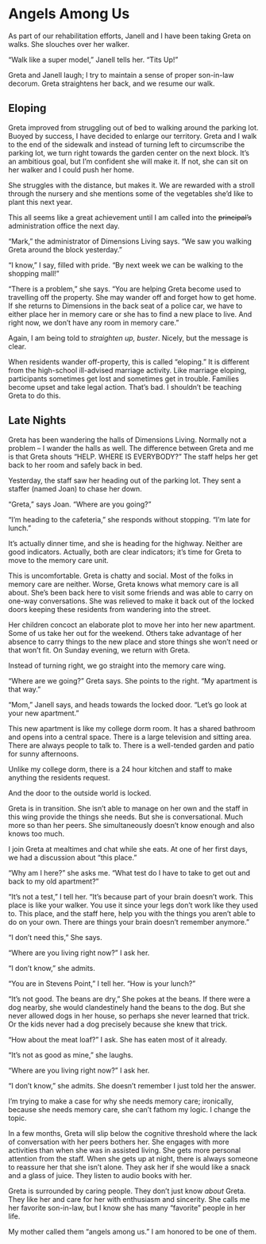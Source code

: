 # Angels Among Us {.unnumbered}

As part of our rehabilitation efforts, Janell and I have been taking Greta on walks. She slouches over her walker.

"Walk like a super model," Janell tells her. "Tits Up!"

Greta and Janell laugh; I try to maintain a sense of proper son-in-law decorum. Greta straightens her back, and we resume our walk.

## Eloping

Greta improved from struggling out of bed to walking around the parking lot. Buoyed by success, I have decided to enlarge our territory. Greta and I walk to the end of the sidewalk and instead of turning left to circumscribe the parking lot, we turn right towards the garden center on the next block. It's an ambitious goal, but I'm confident she will make it. If not, she can sit on her walker and I could push her home.

She struggles with the distance, but makes it. We are rewarded with a stroll through the nursery and she mentions some of the vegetables she'd like to plant this next year.

This all seems like a great achievement until I am called into the ~~principal's~~ administration office the next day.

"Mark," the administrator of Dimensions Living says. "We saw you walking Greta around the block yesterday."

"I know," I say, filled with pride. "By next week we can be walking to the shopping mall!"

"There is a problem," she says. "You are helping Greta become used to travelling off the property. She may wander off and forget how to get home. If she returns to Dimensions in the back seat of a police car, we have to either place her in memory care or she has to find a new place to live. And right now, we don't have any room in memory care."

Again, I am being told to *straighten up, buster*. Nicely, but the message is clear.

When residents wander off-property, this is called "eloping." It is different from the high-school ill-advised marriage activity. Like marriage eloping, participants sometimes get lost and sometimes get in trouble. Families become upset and take legal action. That's bad. I shouldn't be teaching Greta to do this.

## Late Nights

Greta has been wandering the halls of Dimensions Living. Normally not a problem -- I wander the halls as well. The difference between Greta and me is that Greta shouts "HELP. WHERE IS EVERYBODY?" The staff helps her get back to her room and safely back in bed.

Yesterday, the staff saw her heading out of the parking lot. They sent a staffer (named Joan) to chase her down.

"Greta," says Joan. "Where are you going?"

"I'm heading to the cafeteria," she responds without stopping. "I'm late for lunch."

It's actually dinner time, and she is heading for the highway. Neither are good indicators. Actually, both are clear indicators; it's time for Greta to move to the memory care unit.

This is uncomfortable. Greta is chatty and social. Most of the folks in memory care are neither. Worse, Greta knows what memory care is all about. She's been back here to visit some friends and was able to carry on one-way conversations. She was relieved to make it back out of the locked doors keeping these residents from wandering into the street.

Her children concoct an elaborate plot to move her into her new apartment. Some of us take her out for the weekend. Others take advantage of her absence to carry things to the new place and store things she won't need or that won't fit. On Sunday evening, we return with Greta.

Instead of turning right, we go straight into the memory care wing.

"Where are we going?" Greta says. She points to the right. "My apartment is that way."

"Mom," Janell says, and heads towards the locked door. "Let's go look at your new apartment."

This new apartment is like my college dorm room. It has a shared bathroom and opens into a central space. There is a large television and sitting area. There are always people to talk to. There is a well-tended garden and patio for sunny afternoons.

Unlike my college dorm, there is a 24 hour kitchen and staff to make anything the residents request.

And the door to the outside world is locked.

Greta is in transition. She isn't able to manage on her own and the staff in this wing provide the things she needs. But she is conversational. Much more so than her peers. She simultaneously doesn't know enough and also knows too much.

I join Greta at mealtimes and chat while she eats. At one of her first days, we had a discussion about "this place."

"Why am I here?" she asks me. "What test do I have to take to get out and back to my old apartment?"

"It's not a test," I tell her. "It's because part of your brain doesn't work. This place is like your walker. You use it since your legs don't work like they used to. This place, and the staff here, help you with the things you aren't able to do on your own. There are things your brain doesn't remember anymore."

"I don't need this," She says.

"Where are you living right now?" I ask her.

"I don't know," she admits.

"You are in Stevens Point," I tell her. "How is your lunch?"

"It's not good. The beans are dry," She pokes at the beans. If there were a dog nearby, she would clandestinely hand the beans to the dog. But she never allowed dogs in her house, so perhaps she never learned that trick. Or the kids never had a dog precisely because she knew that trick.

"How about the meat loaf?" I ask. She has eaten most of it already.

"It's not as good as mine," she laughs.

"Where are you living right now?" I ask her.

"I don't know," she admits. She doesn't remember I just told her the answer.

I'm trying to make a case for why she needs memory care; ironically, because she needs memory care, she can't fathom my logic. I change the topic.

In a few months, Greta will slip below the cognitive threshold where the lack of conversation with her peers bothers her. She engages with more activities than when she was in assisted living. She gets more personal attention from the staff. When she gets up at night, there is always someone to reassure her that she isn't alone. They ask her if she would like a snack and a glass of juice. They listen to audio books with her.

Greta is surrounded by caring people. They don't just know *about* Greta. They like her and care for her with enthusiasm and sincerity. She calls me her favorite son-in-law, but I know she has many "favorite" people in her life.

My mother called them "angels among us." I am honored to be one of them.
